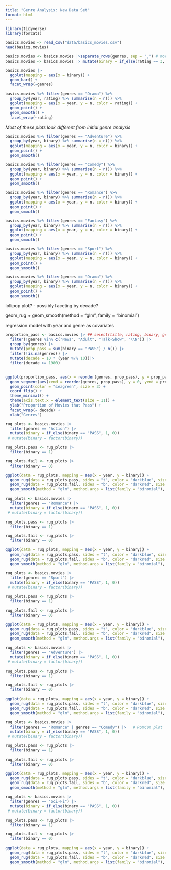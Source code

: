 ```yaml
---
title: "Genre Analysis: New Data Set"
format: html
---
```



```r
library(tidyverse)
library(forcats)
```


```r
basics.movies <- read_csv("data/basics_movies.csv")
head(basics.movies)
```

```r
basics.movies <- basics.movies |>separate_rows(genres, sep = ",") # movies appear multiple times for multiple genres
basics.movies <- basics.movies |> mutate(binary = if_else(rating == 3, "PASS", "FAIL"))
```


```r
basics.movies |>
  ggplot(mapping = aes(x = binary)) +
  geom_bar() +
  facet_wrap(~genres)
```


```r
basics.movies %>% filter(genres == "Drama") %>% 
  group_by(year, rating) %>% summarise(n = n()) %>%
  ggplot(mapping = aes(x = year, y = n, color = rating)) +
  geom_point() + 
  geom_smooth() +
  facet_wrap(~rating)
```


*Most of these plots look different from initial genre analysis*

```r
basics.movies %>% filter(genres == "Adventure") %>% 
  group_by(year, binary) %>% summarise(n = n()) %>%
  ggplot(mapping = aes(x = year, y = n, color = binary)) +
  geom_point() + 
  geom_smooth()
```

```r
basics.movies %>% filter(genres == "Comedy") %>% 
  group_by(year, binary) %>% summarise(n = n()) %>%
  ggplot(mapping = aes(x = year, y = n, color = binary)) +
  geom_point() + 
  geom_smooth()
```

```r
basics.movies %>% filter(genres == "Romance") %>% 
  group_by(year, binary) %>% summarise(n = n()) %>%
  ggplot(mapping = aes(x = year, y = n, color = binary)) +
  geom_point() + 
  geom_smooth()
```

```r
basics.movies %>% filter(genres == "Fantasy") %>% 
  group_by(year, binary) %>% summarise(n = n()) %>%
  ggplot(mapping = aes(x = year, y = n, color = binary)) +
  geom_point() + 
  geom_smooth()
```

```r
basics.movies %>% filter(genres == "Sport") %>% 
  group_by(year, binary) %>% summarise(n = n()) %>%
  ggplot(mapping = aes(x = year, y = n, color = binary)) +
  geom_point() + 
  geom_smooth()
```

```r
basics.movies %>% filter(genres == "Drama") %>% 
  group_by(year, binary) %>% summarise(n = n()) %>%
  ggplot(mapping = aes(x = year, y = n, color = binary)) +
  geom_point() + 
  geom_smooth()
```

lollipop plot? - possibly faceting by decade?

geom_rug +
geom_smooth(method = "glm", family = "binomial")

regression model with year and genre as covariates


```r
proportion_pass <- basics.movies |> ## select(title, rating, binary, genres, year) |>
  filter(!genres %in% c("News", "Adult", "Talk-Show", "\\N")) |>
  group_by(genres) |>
  mutate(prop_pass = sum(binary == "PASS") / n()) |>
  filter(!is.na(genres)) |>
  mutate(decade = 10 * (year %/% 10))|>
  filter(decade >= 1980) 
  

ggplot(proportion_pass, aes(x = reorder(genres, prop_pass), y = prop_pass)) + 
  geom_segment(aes(xend = reorder(genres, prop_pass), y = 0, yend = prop_pass), color = "darkseagreen", linewidth = 2) +
  geom_point(color = "seagreen", size = 3) +
  coord_flip() +
  theme_minimal() +
  theme(axis.text.x = element_text(size = 11)) +
  ylab("Proportion of Movies that Pass") +
  facet_wrap(~ decade) +
  xlab("Genres")
```


```r
rug_plots <- basics.movies |> 
  filter(genres == "Action") |> 
  mutate(binary = if_else(binary == "PASS", 1, 0))
 # mutate(binary = factor(binary))

rug_plots.pass <- rug_plots |>
  filter(binary == 1)

rug_plots.fail <- rug_plots |>
  filter(binary == 0)

ggplot(data = rug_plots, mapping = aes(x = year, y = binary)) +
  geom_rug(data = rug_plots.pass, sides = "t", color = "darkblue", size = 1) +
  geom_rug(data = rug_plots.fail, sides = "b", color = "darkred", size = 1) +
  geom_smooth(method = "glm", method.args = list(family = "binomial"), se = F, color = "seagreen")
```

```r
rug_plots <- basics.movies |> 
  filter(genres == "Romance") |> 
  mutate(binary = if_else(binary == "PASS", 1, 0))
 # mutate(binary = factor(binary))

rug_plots.pass <- rug_plots |>
  filter(binary == 1)

rug_plots.fail <- rug_plots |>
  filter(binary == 0)

ggplot(data = rug_plots, mapping = aes(x = year, y = binary)) +
  geom_rug(data = rug_plots.pass, sides = "t", color = "darkblue", size = 1) +
  geom_rug(data = rug_plots.fail, sides = "b", color = "darkred", size = 1) +
  geom_smooth(method = "glm", method.args = list(family = "binomial"), se = F, color = "seagreen")
```

```r
rug_plots <- basics.movies |> 
  filter(genres == "Sport") |> 
  mutate(binary = if_else(binary == "PASS", 1, 0))
 # mutate(binary = factor(binary))

rug_plots.pass <- rug_plots |>
  filter(binary == 1)

rug_plots.fail <- rug_plots |>
  filter(binary == 0)

ggplot(data = rug_plots, mapping = aes(x = year, y = binary)) +
  geom_rug(data = rug_plots.pass, sides = "t", color = "darkblue", size = 1) +
  geom_rug(data = rug_plots.fail, sides = "b", color = "darkred", size = 1) +
  geom_smooth(method = "glm", method.args = list(family = "binomial"), se = F, color = "seagreen")
```

```r
rug_plots <- basics.movies |> 
  filter(genres == "Adventure") |> 
  mutate(binary = if_else(binary == "PASS", 1, 0))
 # mutate(binary = factor(binary))

rug_plots.pass <- rug_plots |>
  filter(binary == 1)

rug_plots.fail <- rug_plots |>
  filter(binary == 0)

ggplot(data = rug_plots, mapping = aes(x = year, y = binary)) +
  geom_rug(data = rug_plots.pass, sides = "t", color = "darkblue", size = 1) +
  geom_rug(data = rug_plots.fail, sides = "b", color = "darkred", size = 1) +
  geom_smooth(method = "glm", method.args = list(family = "binomial"), se = F, color = "seagreen")
```

```r
rug_plots <- basics.movies |> 
  filter(genres == "Romance" | genres == "Comedy") |>   # RomCom plot
  mutate(binary = if_else(binary == "PASS", 1, 0))
 # mutate(binary = factor(binary))

rug_plots.pass <- rug_plots |>
  filter(binary == 1)

rug_plots.fail <- rug_plots |>
  filter(binary == 0)

ggplot(data = rug_plots, mapping = aes(x = year, y = binary)) +
  geom_rug(data = rug_plots.pass, sides = "t", color = "darkblue", size = 1) +
  geom_rug(data = rug_plots.fail, sides = "b", color = "darkred", size = 1) +
  geom_smooth(method = "glm", method.args = list(family = "binomial"), se = F, color = "seagreen")
```

```r
rug_plots <- basics.movies |> 
  filter(genres == "Sci-Fi") |> 
  mutate(binary = if_else(binary == "PASS", 1, 0))
 # mutate(binary = factor(binary))

rug_plots.pass <- rug_plots |>
  filter(binary == 1)

rug_plots.fail <- rug_plots |>
  filter(binary == 0)

ggplot(data = rug_plots, mapping = aes(x = year, y = binary)) +
  geom_rug(data = rug_plots.pass, sides = "t", color = "darkblue", size = 1) +
  geom_rug(data = rug_plots.fail, sides = "b", color = "darkred", size = 1) +
  geom_smooth(method = "glm", method.args = list(family = "binomial"), se = F, color = "seagreen")
```









